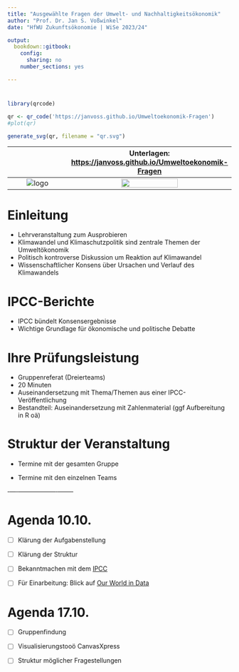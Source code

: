 ```yaml
---
title: "Ausgewählte Fragen der Umwelt- und Nachhaltigkeitsökonomik"
author: "Prof. Dr. Jan S. Voßwinkel"
date: "HfWU Zukunftsökonomie | WiSe 2023/24"

output:
  bookdown::gitbook:
    config:
      sharing: no
    number_sections: yes

---
```


#  {-}

```r
library(qrcode)

qr <- qr_code('https://janvoss.github.io/Umweltoekonomik-Fragen')
#plot(qr)

generate_svg(qr, filename = "qr.svg")

```



 ${}$             |  Unterlagen: [https://janvoss.github.io/Umweltoekonomik-Fragen](https://janvoss.github.io/Umweltoekonomik-Fragen)
:-------------------------:|:-------------------------:
![logo](logo.png)  |  ![](qr.svg){width=60% }


# Einleitung

- Lehrveranstaltung zum Ausprobieren
- Klimawandel und Klimaschutzpolitik sind zentrale Themen der Umweltökonomik 
- Politisch kontroverse Diskussion um Reaktion auf Klimawandel 
- Wissenschaftlicher Konsens über Ursachen und Verlauf des Klimawandels

# IPCC-Berichte

- IPCC bündelt Konsensergebnisse
- Wichtige Grundlage für ökonomische und politische Debatte 

# Ihre Prüfungsleistung

- Gruppenreferat (Dreierteams)
- 20 Minuten
- Auseinandersetzung mit Thema/Themen aus einer IPCC-Veröffentlichung 
- Bestandteil: Auseinandersetzung mit Zahlenmaterial (ggf Aufbereitung in R oä)

# Struktur der Veranstaltung 

- Termine mit der gesamten Gruppe

- Termine mit den einzelnen Teams

‐---‐------------------‐--------

# Agenda 10.10. {-}

- [ ]  Klärung der Aufgabenstellung

- [ ] Klärung der Struktur

- [ ] Bekanntmachen mit dem [IPCC](https://www.ipcc.ch/) 

- [ ] Für Einarbeitung: Blick auf [Our World in Data](https://ourworldindata.org/)

# Agenda 17.10. {-}

- [ ] Gruppenfindung

- [ ] Visualisierungstooö CanvasXpress

- [ ] Struktur möglicher Fragestellungen